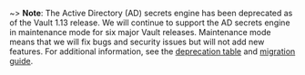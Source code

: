 ~> **Note**: The Active Directory (AD) secrets engine has been deprecated as of the Vault
1.13 release. We will continue to support the AD secrets engine in maintenance mode for
six major Vault releases. Maintenance mode means that we will fix bugs and security issues
but will not add new features. For additional information, see the [deprecation table](/vault/docs/deprecation)
and [migration guide](/vault/docs/secrets/ad/migration-guide).
